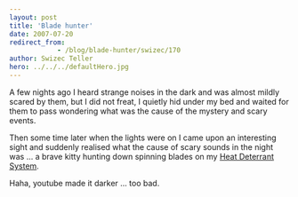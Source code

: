 ```yaml
---
layout: post
title: 'Blade hunter'
date: 2007-07-20
redirect_from: 
            - /blog/blade-hunter/swizec/170
author: Swizec Teller
hero: ../../../defaultHero.jpg
---
```

A few nights ago I heard strange noises in the dark and was almost mildly scared by them, but I did not freat, I quietly hid under my bed and waited for them to pass wondering what was the cause of the mystery and scary events.

Then some time later when the lights were on I came upon an interesting sight and suddenly realised what the cause of scary sounds in the night was ... a brave kitty hunting down spinning blades on my [Heat Deterrant System](http://swizec.com/index.php/mode=news/id=232).

Haha, youtube made it darker ... too bad.